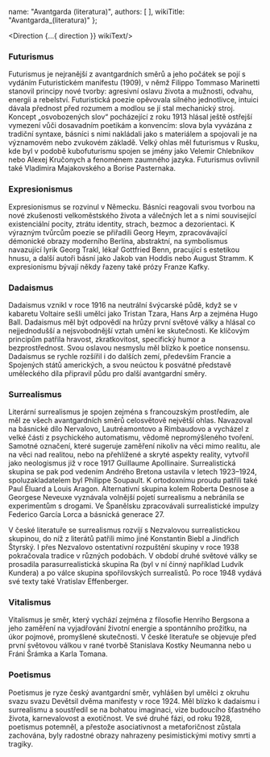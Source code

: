 
  name: "Avantgarda (literatura)",
  authors: [
  ],
  wikiTitle: "Avantgarda_(literatura)"
};

<Direction {...{ direction }} wikiText/>

### Futurismus

Futurismus je nejranější z avantgardních směrů a jeho počátek se pojí s vydáním Futuristickém manifestu (1909), v němž Filippo Tommaso Marinetti stanovil 
principy nové tvorby: agresivní oslavu života a mužnosti, odvahu, energii a rebelství. Futuristická poezie opěvovala silného jednotlivce, intuici dávala přednost 
před rozumem a modlou se jí stal mechanický stroj. Koncept „osvobozených slov“ pocházející z roku 1913 hlásal ještě ostřejší vymezení vůči 
dosavadním poetikám a konvencím: slova byla vyvázána z tradiční syntaxe, básníci s nimi nakládali jako s 
materiálem a spojovali je na významovém nebo zvukovém základě. Velký ohlas měl futurismus v Rusku, kde byl v podobě kubofuturismu 
spojen se jmény jako Velemir Chlebnikov nebo Alexej Kručonych a fenoménem zaumného jazyka. Futurismus ovlivnil také Vladimira Majakovského a Borise Pasternaka.

### Expresionismus

Expresionismus se rozvinul v Německu. 
Básníci reagovali svou tvorbou na nové zkušenosti velkoměstského života a válečných let a s nimi související existenciální pocity, ztrátu identity, strach, 
bezmoc a dezorientaci. K výrazným tvůrcům poezie se přiřadili Georg Heym, zpracovávající démonické obrazy moderního Berlína, abstraktní, na symbolismus navazující 
lyrik Georg Trakl, lékař Gottfried Benn, pracující s estetikou hnusu, a další autoři básní jako Jakob van Hoddis nebo August Stramm. 
K expresionismu bývají někdy řazeny také prózy Franze Kafky.

### Dadaismus

Dadaismus vznikl v roce 1916 na neutrální švýcarské půdě, když se v kabaretu Voltaire sešli umělci jako Tristan Tzara, Hans Arp a zejména Hugo Ball. 
Dadaismus měl být odpovědí na hrůzy první světové války a hlásal co nejjednodušší a nejsvobodnější vztah umění ke skutečnosti. Ke klíčovým principům patřila hravost, 
zkratkovitost, specifický humor a bezprostřednost. Svou oslavou nesmyslu měl blízko k poetice nonsensu. Dadaismus se rychle rozšířil i do dalších zemí, 
především Francie a Spojených států amerických, a svou neúctou k posvátné představě uměleckého díla připravil půdu pro další avantgardní směry.

### Surrealismus

Literární surrealismus je spojen zejména s francouzským prostředím, ale měl ze všech avantgardních směrů celosvětově největší ohlas. 
Navazoval na básnické dílo Nervalovo, Lautréamontovo a Rimbaudovo a vycházel z velké části z psychického automatismu, vědomě nepromýšleného tvoření. 
Samotné označení, které sugeruje zaměření nikoliv na věci mimo realitu, ale na věci nad realitou, nebo na přehlížené a skryté aspekty reality, vytvořil jako 
neologismus již v roce 1917 Guillaume Apollinaire. Surrealistická skupina se pak pod vedením Andrého Bretona ustavila v letech 1923–1924, spoluzakladatelem 
byl Philippe Soupault. K ortodoxnímu proudu patřili také Paul Éluard a Louis Aragon. Alternativní skupina kolem Roberta Desnose a Georgese Neveuxe vyznávala 
volnější pojetí surrealismu a nebránila se experimentům s drogami. Ve Španělsku zpracovávali surrealistické impulzy Federico García Lorca a básnická generace 27.

V české literatuře se surrealismus rozvíjí s Nezvalovou surrealistickou skupinou, do níž z literátů patřili mimo jiné Konstantin Biebl a Jindřich Štyrský. 
I přes Nezvalovo ostentativní rozpuštění skupiny v roce 1938 pokračovala tradice v různých podobách. V období druhé světové války se prosadila parasurrealistická 
skupina Ra (byl v ní činný například Ludvík Kundera) a po válce skupina spořilovských surrealistů. Po roce 1948 vydává své texty také Vratislav Effenberger. 

### Vitalismus

Vitalismus je směr, který vychází zejména z filosofie Henriho Bergsona a jeho zaměření na vyjadřování životní energie a spontánního prožitku, na úkor pojmové, 
promyšlené skutečnosti. V české literatuře se objevuje před první světovou válkou v rané tvorbě Stanislava Kostky Neumanna nebo u Fráni Šrámka a Karla Tomana.

### Poetismus

Poetismus je ryze český avantgardní směr, vyhlášen byl umělci z okruhu svazu svazu Devětsil dvěma manifesty v roce 1924. Měl blízko k dadaismu i 
surrealismu a soustředil se na bohatou imaginaci, vize budoucího šťastného života, karnevalovost a exotičnost. Ve své druhé fázi, od roku 1928, poetismus 
potemněl, a přestože asociativnost a metaforičnost zůstala zachována, byly radostné obrazy nahrazeny pesimistickými motivy smrti a tragiky.